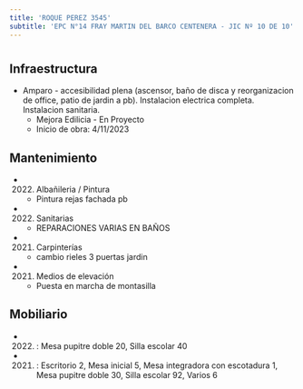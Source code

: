 ```yaml
---
title: 'ROQUE PEREZ 3545'
subtitle: 'EPC N°14 FRAY MARTIN DEL BARCO CENTENERA - JIC Nº 10 DE 10'
---
```


#
## Infraestructura

* Amparo - accesibilidad plena (ascensor, baño de disca y reorganizacion de office, patio de jardin a pb). Instalacion electrica completa. Instalacion sanitaria. 
    + Mejora Edilicia - En Proyecto 
    + Inicio de obra: 4/11/2023 






## Mantenimiento

*  (2022) Albañileria / Pintura 
    + Pintura rejas fachada pb

*  (2022) Sanitarias 
    + REPARACIONES VARIAS EN BAÑOS

*  (2021) Carpinterías 
    + cambio rieles 3 puertas jardin

*  (2021) Medios de elevación 
    + Puesta en marcha de montasilla





## Mobiliario

*  (2022) : Mesa pupitre doble 20, Silla escolar 40 

*  (2021) : Escritorio 2, Mesa inicial 5, Mesa integradora con escotadura 1, Mesa pupitre doble 30, Silla escolar 92, Varios 6 



